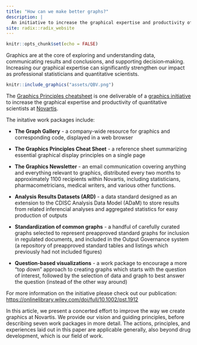 ```yaml
---
title: "How can we make better graphs?"
description: |
  An initiative to increase the graphical expertise and productivity of quantitative scientists. 
site: radix::radix_website
---
```


```r
knitr::opts_chunk$set(echo = FALSE)
```

Graphics are at the core of exploring and understanding data, communicating results and conclusions, and supporting decision‐making. Increasing our graphical expertise can significantly strengthen our impact as professional statisticians and quantitative scientists.

```r
knitr::include_graphics("assets/QBV.png")
```

The [Graphics Principles cheatsheet](https://github.com/GraphicsPrinciples/CheatSheet/blob/master/NVSCheatSheet.pdf) is one deliverable of a [graphics initiative](https://onlinelibrary.wiley.com/doi/full/10.1002/pst.1912) to increase the graphical expertise and productivity of quantitative scientists at [Novartis](https://www.novartis.com/our-science). 

The initative work packages include:

- **The Graph Gallery** - a company-wide resource for graphics and corresponding code, displayed in a web browser

- **The Graphics Principles Cheat Sheet** - a reference sheet summarizing essential graphical display principles on a single page

- **The Graphics Newsletter** - an email communication covering anything and everything relevant to graphics, distributed every two months to approximately 1100 recipients within Novartis, including statisticians, pharmacometricians, medical writers, and various other functions.

- **Analysis Results Datasets (ARD)** - a data standard designed as an extension to the CDISC Analysis Data Model (ADaM) to store results from related inferencial analyses and aggregated statistics for easy production of outputs

- **Standardization of common graphs** - a handful of carefully curated graphs selected to represent preapproved standard graphs for inclusion in regulated documents, and included in the Output Governance system (a repository of preapproved standard tables and listings which previously had not included figures)

- **Question-based visualizations** - a work package to encourage a more "top down" approach to creating graphs which starts with the question of interest, followed by the selection of data and graph to best answer the question (instead of the other way around)

For more information on the initiative please check out our publication: [https://onlinelibrary.wiley.com/doi/full/10.1002/pst.1912](https://onlinelibrary.wiley.com/doi/full/10.1002/pst.1912) 

In this article, we present a concerted effort to improve the way we create graphics at Novartis. We provide our vision and guiding principles, before describing seven work packages in more detail. The actions, principles, and experiences laid out in this paper are applicable generally, also beyond drug development, which is our field of work. 